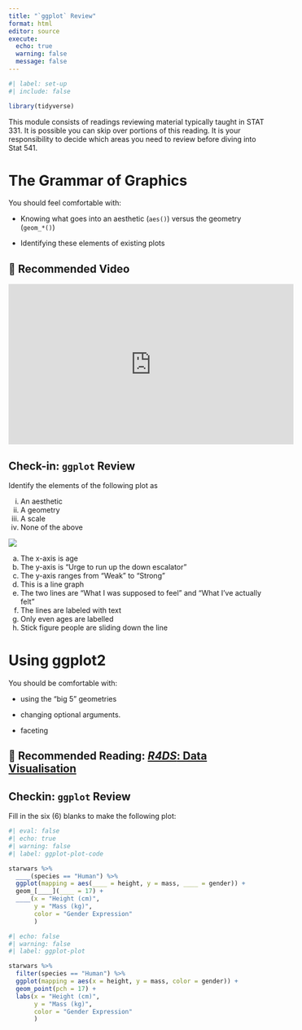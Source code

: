 ```yaml
---
title: "`ggplot` Review"
format: html 
editor: source
execute: 
  echo: true
  warning: false
  message: false
---
```


```r
#| label: set-up
#| include: false

library(tidyverse)
```

This module consists of readings reviewing material typically taught in STAT
331. It is possible you can skip over portions of this reading. It is your
responsibility to decide which areas you need to review before diving into
Stat 541.

# The Grammar of Graphics

You should feel comfortable with:

-   Knowing what goes into an aesthetic (`aes()`) versus the geometry (`geom_*()`)

-   Identifying these elements of existing plots

## 🎥 Recommended Video

<!-- [Grammar of Graphics with ggplot2](https://www.youtube.com/embed/kepKM7Z2O54) -->

<iframe width="560" height="315" src="https://www.youtube.com/embed/kepKM7Z2O54?si=LR2jOR0kKfot1-vy" title="YouTube video player" frameborder="0" allow="accelerometer; autoplay; clipboard-write; encrypted-media; gyroscope; picture-in-picture; web-share" referrerpolicy="strict-origin-when-cross-origin" allowfullscreen></iframe>

::: {.callout-important}
## Check-in: `ggplot` Review

Identify the elements of the following plot as

(i) An aesthetic
(ii) A geometry
(iii) A scale
(iv) None of the above

![](images/escalators.png)

(a) The x-axis is age
(b) The y-axis is "Urge to run up the down escalator"
(c) The y-axis ranges from "Weak" to "Strong"
(d) This is a line graph
(e) The two lines are "What I was supposed to feel" and "What I've actually felt"
(f) The lines are labeled with text
(g) Only even ages are labelled
(h) Stick figure people are sliding down the line
:::

# Using ggplot2

You should be comfortable with:

-   using the "big 5" geometries

-   changing optional arguments.

-   faceting

## 📖 Recommended Reading: [*R4DS*: Data Visualisation](https://r4ds.hadley.nz/data-visualize.html)

::: {.callout-important}
## Checkin: `ggplot` Review

Fill in the six (6) blanks to make the following plot:

```r
#| eval: false
#| echo: true
#| warning: false
#| label: ggplot-plot-code

starwars %>%
  ____(species == "Human") %>%
  ggplot(mapping = aes(____ = height, y = mass, ____ = gender)) + 
  geom_[____](____ = 17) +
  ____(x = "Height (cm)", 
       y = "Mass (kg)", 
       color = "Gender Expression"
       )
```

```r
#| echo: false
#| warning: false
#| label: ggplot-plot

starwars %>%
  filter(species == "Human") %>%
  ggplot(mapping = aes(x = height, y = mass, color = gender)) + 
  geom_point(pch = 17) +
  labs(x = "Height (cm)", 
       y = "Mass (kg)", 
       color = "Gender Expression"
       )
```
:::
